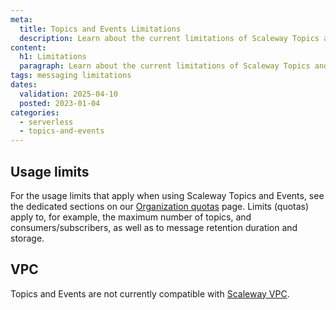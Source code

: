 ```yaml
---
meta:
  title: Topics and Events Limitations
  description: Learn about the current limitations of Scaleway Topics and Events
content:
  h1: Limitations
  paragraph: Learn about the current limitations of Scaleway Topics and Events
tags: messaging limitations
dates:
  validation: 2025-04-10
  posted: 2023-01-04
categories:
  - serverless
  - topics-and-events
---
```


## Usage limits

For the usage limits that apply when using Scaleway Topics and Events, see the dedicated sections on our [Organization quotas](/organizations-and-projects/additional-content/organization-quotas/) page. Limits (quotas) apply to, for example, the maximum number of topics, and consumers/subscribers, as well as to message retention duration and storage.

## VPC

Topics and Events are not currently compatible with [Scaleway VPC](/vpc/quickstart/).
